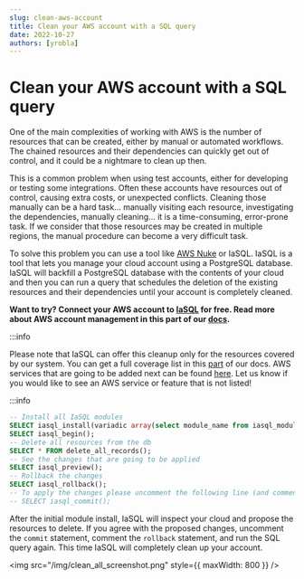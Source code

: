 ```yaml
---
slug: clean-aws-account
title: Clean your AWS account with a SQL query
date: 2022-10-27
authors: [yrobla]
---
```


# Clean your AWS account with a SQL query

One of the main complexities of working with AWS is the number of resources that can be created, either by manual or automated workflows. The chained resources and their dependencies can quickly get out of control,
and it could be a nightmare to clean up then.

This is a common problem when using test accounts, either for developing or testing some integrations. Often these accounts have resources out of control, causing extra costs, or unexpected conflicts.
Cleaning those manually can be a hard task... manually visiting each resource, investigating the dependencies, manually cleaning... it is a time-consuming, error-prone task. If we consider that those resources may be created in
multiple regions, the manual procedure can become a very difficult task.

To solve this problem you can use a tool like [AWS Nuke](https://github.com/rebuy-de/aws-nuke) or IaSQL. IaSQL is a tool that lets you manage your cloud account using a PostgreSQL database. IaSQL will backfill a PostgreSQL database with the contents of your cloud and then you can run a query that schedules the deletion of the existing resources and their dependencies until your account is completely cleaned.

**Want to try? Connect your AWS account to [IaSQL](https://iasql.com) for free. Read more about AWS account management in this part of our [docs](/docs/manage_aws/).**

:::info

Please note that IaSQL can offer this cleanup only for the resources covered by our system. You can get a full coverage list in this [part](/docs/modules/) of our docs. AWS services that are going to be added next can be found [here](https://github.com/iasql/iasql/issues?q=is%3Aissue+is%3Aopen+label%3A%22cloud+coverage%22). Let us know if you would like to see an AWS service or feature that is not listed!

:::info


```sql
-- Install all IaSQL modules
SELECT iasql_install(variadic array(select module_name from iasql_modules_list()));
SELECT iasql_begin();
-- Delete all resources from the db
SELECT * FROM delete_all_records();
-- See the changes that are going to be applied
SELECT iasql_preview();
-- Rollback the changes
SELECT iasql_rollback();
-- To apply the changes please uncomment the following line (and comment the rollback statement) to perform the cleanup
-- SELECT iasql_commit();
```

After the initial module install, IaSQL will inspect your cloud and propose the resources to delete.
If you agree with the proposed changes, uncomment the `commit` statement, comment the `rollback` statement, and run the SQL query again. This time IaSQL will completely clean up your account.

<img src="/img/clean_all_screenshot.png" style={{ maxWidth: 800 }} />
